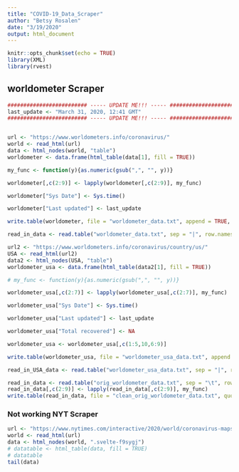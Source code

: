 ```yaml
---
title: "COVID-19_Data_Scraper"
author: "Betsy Rosalen"
date: "3/19/2020"
output: html_document
---
```


```r
knitr::opts_chunk$set(echo = TRUE)
library(XML)
library(rvest)
```

## worldometer Scraper

```r

######################### ----- UPDATE ME!!! ----- #########################
last_update <- "March 31, 2020, 12:41 GMT"
######################### ----- UPDATE ME!!! ----- #########################


url <- "https://www.worldometers.info/coronavirus/"
world <- read_html(url)
data <- html_nodes(world, "table")
worldometer <- data.frame(html_table(data[1], fill = TRUE))

my_func <- function(y){as.numeric(gsub(",", "", y))}

worldometer[,c(2:9)] <- lapply(worldometer[,c(2:9)], my_func)

worldometer["Sys Date"] <- Sys.time()

worldometer["Last updated"] <- last_update

write.table(worldometer, file = "worldometer_data.txt", append = TRUE, quote = FALSE, sep = "|", col.names = FALSE)

read_in_data <- read.table("worldometer_data.txt", sep = "|", row.names = NULL)
```

```r
url2 <- "https://www.worldometers.info/coronavirus/country/us/"
USA <- read_html(url2)
data2 <- html_nodes(USA, "table")
worldometer_usa <- data.frame(html_table(data2[1], fill = TRUE))

# my_func <- function(y){as.numeric(gsub(",", "", y))}

worldometer_usa[,c(2:7)] <- lapply(worldometer_usa[,c(2:7)], my_func)

worldometer_usa["Sys Date"] <- Sys.time()

worldometer_usa["Last updated"] <- last_update

worldometer_usa["Total recovered"] <- NA

worldometer_usa <- worldometer_usa[,c(1:5,10,6:9)]

write.table(worldometer_usa, file = "worldometer_usa_data.txt", append = TRUE, quote = FALSE, sep = "|", col.names = FALSE)

read_in_USA_data <- read.table("worldometer_usa_data.txt", sep = "|", row.names = NULL)
```

```r
read_in_data <- read.table("orig_worldometer_data.txt", sep = "\t", row.names = NULL)
read_in_data[,c(2:9)] <- lapply(read_in_data[,c(2:9)], my_func)
write.table(read_in_data, file = "clean_orig_worldometer_data.txt", quote = FALSE, sep = "|", col.names = FALSE)
```

### Not working NYT Scraper

```r
url <- "https://www.nytimes.com/interactive/2020/world/coronavirus-maps.html"
world <- read_html(url)
data <- html_nodes(world, ".svelte-f9sygj")
# datatable <- html_table(data, fill = TRUE)
# datatable
tail(data)
```
